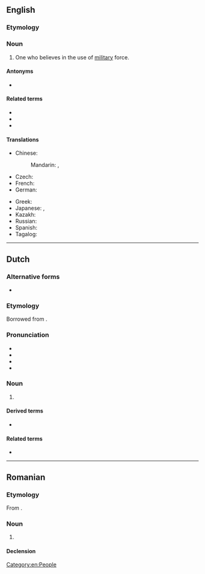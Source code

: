 {{also|Militarist}}
==English==

===Etymology===
{{suffix|en|military|ist}}

===Noun===
{{en-noun}}

# One who believes in the use of [[military]] force.

====Antonyms====
* {{l|en|pacifist}}

====Related terms====
* {{l|en|militarism}}
* {{l|en|militant}}
* {{l|en|bellicist}}

====Translations====
{{trans-top|one who believes in military force}}
* Chinese:
*: Mandarin: {{t+|cmn|軍國主義者|sc=Hani}}, {{t+|cmn|军国主义者|tr=jūnguózhǔyì|sc=Hani}}
* Czech: {{t|cs|militarista|m}}
* French: {{t+|fr|militariste}}
* German: {{t+|de|Militarist|m}}
{{trans-mid}}
* Greek: {{t+|el|στρατοκράτης|m}}
* Japanese: {{t|ja|軍国主義者|tr=gunkokushugisha}}, {{t|ja|鷹派|tr=takaha}}
* Kazakh: {{t|kk|соғысқұмар}}
* Russian: {{t+|ru|милитарист|m}}
* Spanish: {{t+|es|militarista|m|f}}
* Tagalog: {{t|tl|makahukbo}}
{{trans-bottom}}

[[Category:en:People]]

----

==Dutch==

===Alternative forms===
* {{l|nl|militairist}} {{q|archaic}}

===Etymology===
Borrowed from {{bor|nl|fr|militariste}}.

===Pronunciation===
* {{IPA|nl|/ˌmi.li.taːˈrɪst/}}
* {{audio|nl|Nl-militarist.ogg|Audio}}
* {{hyphenation|nl|mi|li|ta|rist}}
* {{rhymes|nl|ɪst}}

===Noun===
{{nl-noun|m|-|-}}

# {{l|en|militarist}} {{defdate|from late 1860s}}

====Derived terms====
* {{l|nl|militaristisch}}

====Related terms====
* {{l|nl|militarisme}}

----

==Romanian==

===Etymology===
From {{bor|ro|fr|militariste}}.

===Noun===
{{ro-noun|m|militariști}}

# {{l|en|militarist}}

====Declension====
{{ro-noun-m|pl=militariști}}